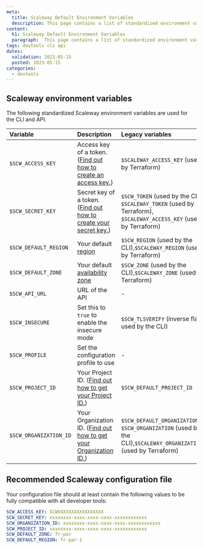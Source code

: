 ```yaml
---
meta:
  title: Scaleway Default Environment Variables
  description: This page contains a list of standardized environment variables used throughout the Scaleway developer tools.
content:
  h1: Scaleway Default Environment Variables
  paragraph:  This page contains a list of standardized environment variables used throughout the Scaleway developer tools.
tags: devtools cli api
dates:
  validation: 2023-05-15
  posted: 2023-05-15
categories:
  - devtools
---
```


## Scaleway environment variables

The following standardized Scaleway environment variables are used for the CLI and API.

| Variable                       | Description                                                                                      | Legacy variables                                                                                              |
| :----------------------------- | :----------------------------------------------------------------------------------------------- | :------------------------------------------------------------------------------------------------------------ |
| `$SCW_ACCESS_KEY`              | Access key of a token.  ([Find out how to create an access key.](/identity-and-access-management/iam/how-to/create-api-keys/)) | `$SCALEWAY_ACCESS_KEY` (used by Terraform)                                                                 |
| `$SCW_SECRET_KEY`              | Secret key of a token. ([Find out how to create your secret key.](/identity-and-access-management/iam/how-to/create-api-keys/)) | `$SCW_TOKEN` (used by the CLI), `$SCALEWAY_TOKEN` (used by Terraform), `$SCALEWAY_ACCESS_KEY` (used by Terraform) |                                                                                                         |
| `$SCW_DEFAULT_REGION`          | Your default [region](https://www.scaleway.com/en/developers/api/#regions-and-zones)             | `$SCW_REGION` (used by the CLI),`$SCALEWAY_REGION` (used by Terraform)                                        |
| `$SCW_DEFAULT_ZONE`            | Your default [availability zone](https://www.scaleway.com/en/developers/api/#regions-and-zones)  | `$SCW_ZONE` (used by the CLI),`$SCALEWAY_ZONE` (used by Terraform)                                            |
| `$SCW_API_URL`                 | URL of the API                                                                                   | -                                                                                                             |
| `$SCW_INSECURE`                | Set this to `true` to enable the insecure mode                                                   | `$SCW_TLSVERIFY` (inverse flag used by the CLI)                                                               |
| `$SCW_PROFILE`                 | Set the configuration profile to use                                                             | -                                                                                                             |
| `$SCW_PROJECT_ID`              | Your Project ID. ([Find out how to get your Project ID.](https://console.scaleway.com/project/settings)) | `$SCW_DEFAULT_PROJECT_ID`                                                                                     |
| `$SCW_ORGANIZATION_ID`         | Your Organization ID. ([Find out how to get your Organization ID.](https://console.scaleway.com/organization/settings)) | `$SCW_DEFAULT_ORGANIZATION_ID`, `$SCW_ORGANIZATION` (used by the CLI),`$SCALEWAY_ORGANIZATION` (used by Terraform) |

## Recommended Scaleway configuration file

Your configuration file should at least contain the following values to be fully compatible with all developer tools:

```yaml
SCW_ACCESS_KEY: SCWXXXXXXXXXXXXXXXXX
SCW_SECRET_KEY: xxxxxxxx-xxxx-xxxx-xxxx-xxxxxxxxxxxx
SCW_ORGANIZATION_ID: xxxxxxxx-xxxx-xxxx-xxxx-xxxxxxxxxxxx
SCW_PROJECT_ID: xxxxxxxx-xxxx-xxxx-xxxx-xxxxxxxxxxxx
SCW_DEFAULT_ZONE: fr-par
SCW_DEFAULT_REGION: fr-par-1
```
